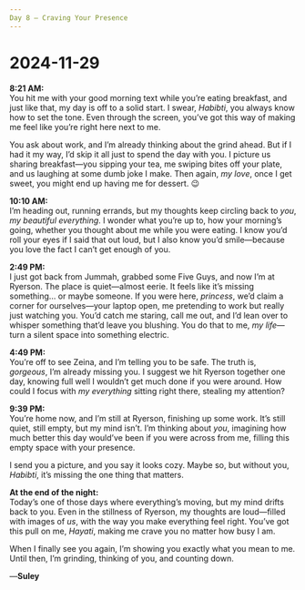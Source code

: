 ```yaml
---
Day 8 – Craving Your Presence
---
```


# 2024-11-29

**8:21 AM:**  
You hit me with your good morning text while you’re eating breakfast, and just like that, my day is off to a solid start. I swear, *Habibti*, you always know how to set the tone. Even through the screen, you’ve got this way of making me feel like you’re right here next to me.

You ask about work, and I’m already thinking about the grind ahead. But if I had it my way, I’d skip it all just to spend the day with you. I picture us sharing breakfast—you sipping your tea, me swiping bites off your plate, and us laughing at some dumb joke I make. Then again, *my love*, once I get sweet, you might end up having me for dessert. 😉

**10:10 AM:**  
I’m heading out, running errands, but my thoughts keep circling back to *you*, *my beautiful everything*. I wonder what you’re up to, how your morning’s going, whether you thought about me while you were eating. I know you’d roll your eyes if I said that out loud, but I also know you’d smile—because you love the fact I can’t get enough of you.

**2:49 PM:**  
I just got back from Jummah, grabbed some Five Guys, and now I’m at Ryerson. The place is quiet—almost eerie. It feels like it’s missing something… or maybe someone. If you were here, *princess*, we’d claim a corner for ourselves—your laptop open, me pretending to work but really just watching you. You’d catch me staring, call me out, and I’d lean over to whisper something that’d leave you blushing. You do that to me, *my life*—turn a silent space into something electric.

**4:49 PM:**  
You’re off to see Zeina, and I’m telling you to be safe. The truth is, *gorgeous*, I’m already missing you. I suggest we hit Ryerson together one day, knowing full well I wouldn’t get much done if you were around. How could I focus with *my everything* sitting right there, stealing my attention?

**9:39 PM:**  
You’re home now, and I’m still at Ryerson, finishing up some work. It’s still quiet, still empty, but my mind isn’t. I’m thinking about *you*, imagining how much better this day would’ve been if you were across from me, filling this empty space with your presence.

I send you a picture, and you say it looks cozy. Maybe so, but without you, *Habibti*, it’s missing the one thing that matters.

**At the end of the night:**  
Today’s one of those days where everything’s moving, but my mind drifts back to you. Even in the stillness of Ryerson, my thoughts are loud—filled with images of *us*, with the way you make everything feel right. You’ve got this pull on me, *Hayati*, making me crave you no matter how busy I am. 

When I finally see you again, I’m showing you exactly what you mean to me. Until then, I’m grinding, thinking of you, and counting down.  

—**Suley**
